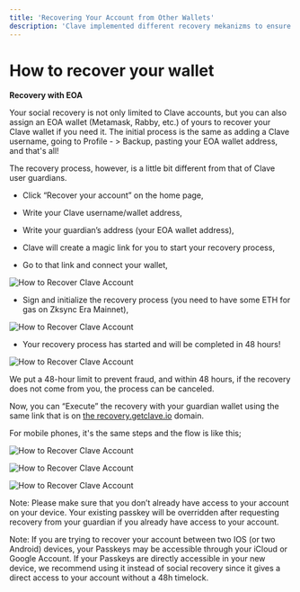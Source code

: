 ```yaml
---
title: 'Recovering Your Account from Other Wallets'
description: 'Clave implemented different recovery mekanizms to ensure that users can access their account anytime, while remaining hardware-level-secure.'
---
```

# How to recover your wallet


**Recovery with EOA**

Your social recovery is not only limited to Clave accounts, but you can also assign an EOA wallet (Metamask, Rabby, etc.) of yours to recover your Clave wallet if you need it. The initial process is the same as adding a Clave username, going to Profile - > Backup, pasting your EOA wallet address, and that's all!

The recovery process, however, is a little bit different from that of Clave user guardians.

- Click “Recover your account” on the home page,
- Write your Clave username/wallet address,
- Write your guardian’s address (your EOA wallet address),
- Clave will create a magic link for you to start your recovery process,




- Go to that link and connect your wallet,

![How to Recover Clave Account](./images/guardians2.png)

- Sign and initialize the recovery process (you need to have some ETH for gas on Zksync Era Mainnet),

![How to Recover Clave Account](./images/guardians3.png)

- Your recovery process has started and will be completed in 48 hours!

![How to Recover Clave Account](./images/guardians4.png)

We put a 48-hour limit to prevent fraud, and within 48 hours, if the recovery does not come from you, the process can be canceled.

Now, you can “Execute” the recovery with your guardian wallet using the same link that is on [the recovery.getclave.io](http://recovery.getclave.io/) domain.

For mobile phones, it's the same steps and the flow is like this;

![How to Recover Clave Account](./images/guardians5.png)

![How to Recover Clave Account](./images/guardians6.png)

![How to Recover Clave Account](./images/guardians7.png)

Note: Please make sure that you don’t already have access to your account on your device. Your existing passkey will be overridden after requesting recovery from your guardian if you already have access to your account.

Note: If you are trying to recover your account between two IOS (or two Android) devices, your Passkeys may be accessible through your iCloud or Google Account. If your Passkeys are directly accessible in your new device, we recommend using it instead of social recovery since it gives a direct access to your account without a 48h timelock.